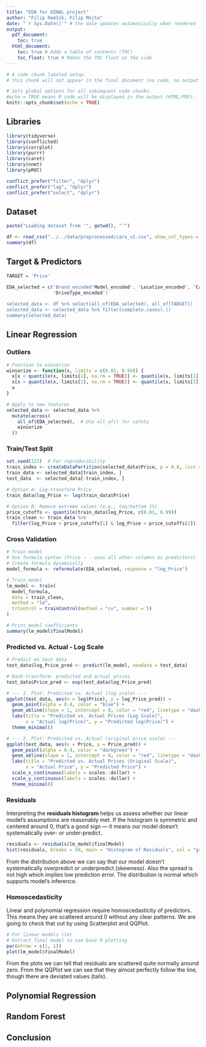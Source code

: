 ```yaml
---
title: "EDA for OZNAL project"
author: "Filip Remšík, Filip Mojto"
date: "`r Sys.Date()`" # the date updates automatically when rendered
output:
  pdf_document:
    toc: true
  html_document:
    toc: true # Adds a table of contents (TOC)
    toc_float: true # Makes the TOC float on the side
---
```


```r
# A code chunk labeled setup.
# this chunk will not appear in the final document (no code, no output shown), but it will run

# Sets global options for all subsequent code chunks.
#echo = TRUE means R code will be displayed in the output (HTML/PDF).
knitr::opts_chunk$set(echo = TRUE)

```

## Libraries

```r

library(tidyverse)
library(conflicted)
library(corrplot)
library(purrr)
library(caret)
library(nnet)
library(pROC)

conflict_prefer("filter", "dplyr")
conflict_prefer("lag", "dplyr")
conflict_prefer("select", "dplyr")

```

## Dataset

```r

paste("Loading dataset from '", getwd(), "'")

df <- read_csv("../../data/preprocessed/cars_v1.csv", show_col_types = FALSE)
summary(df)
```

## Target & Predictors

```r

TARGET = 'Price'

EDA_selected = c('Brand_encoded'Model_encoded', 'Location_encoded', 'Car_Suv_encoded', 'Kilometres_num', 'Cylinders', 'ColourExtInt_encoded', 'FuelType_encoded',
                 'DriveType_encoded')
  
selected_data <- df %>% select(all_of(EDA_selected), all_of(TARGET))
selected_data <- selected_data %>% filter(complete.cases(.))
summary(selected_data)

```

## Linear Regression

### Outliers

```r

# Function to winsorize
winsorize <- function(x, limits = c(0.01, 0.99)) {
  x[x < quantile(x, limits[1], na.rm = TRUE)] <- quantile(x, limits[1], na.rm = TRUE)
  x[x > quantile(x, limits[2], na.rm = TRUE)] <- quantile(x, limits[2], na.rm = TRUE)
  x
}

# Apply to new features
selected_data <- selected_data %>%
  mutate(across(
    all_of(EDA_selected),  # Use all_of() for safety
    winsorize
  ))
```

### Train/Test Split

```r


set.seed(123)  # For reproducibility
train_index <- createDataPartition(selected_data$Price, p = 0.8, list = FALSE)
train_data <- selected_data[train_index, ]
test_data  <- selected_data[-train_index, ]

# Option A: Log-transform Price
train_data$log_Price <- log(train_data$Price)

# Option B: Remove extreme values (e.g., top/bottom 1%)
price_cutoffs <- quantile(train_data$log_Price, c(0.01, 0.99))
train_clean <- train_data %>% 
  filter(log_Price > price_cutoffs[1] & log_Price < price_cutoffs[2])
```

### Cross Validation

```r

# Train model
# Use formula syntax (Price ~ . uses all other columns as predictors)
# Create formula dynamically
model_formula <- reformulate(EDA_selected, response = "log_Price")

# Train model
lm_model <- train(
  model_formula,
  data = train_clean,
  method = "lm",
  trControl = trainControl(method = "cv", number = 5)
)

# Print model coefficients
summary(lm_model$finalModel)
```

### Predicted vs. Actual - Log Scale

```r

# Predict on test data
test_data$log_Price_pred <- predict(lm_model, newdata = test_data)

# Back-transform: predicted and actual prices
test_data$Price_pred <- exp(test_data$log_Price_pred)

# --- 1. Plot: Predicted vs. Actual (log scale) ---
ggplot(test_data, aes(x = log(Price), y = log_Price_pred)) +
  geom_point(alpha = 0.4, color = "blue") +
  geom_abline(slope = 1, intercept = 0, color = "red", linetype = "dashed") +
  labs(title = "Predicted vs. Actual Prices (Log Scale)",
       x = "Actual log(Price)", y = "Predicted log(Price)") +
  theme_minimal()

# --- 2. Plot: Predicted vs. Actual (original price scale) ---
ggplot(test_data, aes(x = Price, y = Price_pred)) +
  geom_point(alpha = 0.4, color = "darkgreen") +
  geom_abline(slope = 1, intercept = 0, color = "red", linetype = "dashed") +
  labs(title = "Predicted vs. Actual Prices (Original Scale)",
       x = "Actual Price", y = "Predicted Price") +
  scale_x_continuous(labels = scales::dollar) +
  scale_y_continuous(labels = scales::dollar) +
  theme_minimal()

```

### Residuals

Interpreting the **residuals histogram** helps us assess whether our linear model's assumptions are reasonably met. If the histogram is symmetric and centered around 0, that's a good sign — it means our model doesn’t systematically over- or under-predict.

```r

residuals <- residuals(lm_model$finalModel)
hist(residuals, breaks = 50, main = "Histogram of Residuals", col = "gray")
```

From the distribution above we can say that our model doesn't systematically overpredict or underpredict (skewness). Also the spread is not high which implies low prediction error. The distribution is normal which supports model's inference.

### Homoscedasticity

Linear and polynomial regression require homoscedasticity of predictors. This means they are scattered around 0 without any clear patterns. We are going to check that out by using Scatterplot and QQPlot.

```r

# For linear models (lm)
# Extract final model to use base R plotting
par(mfrow = c(1, 1))
plot(lm_model$finalModel)

```

From the plots we can tell that residuals are scattered quite normally around zero. From the QQPlot we can see that they almost perfectly follow the line, though there are deviated values (tails).

## Polynomial Regression

## Random Forest

## Conclusion
